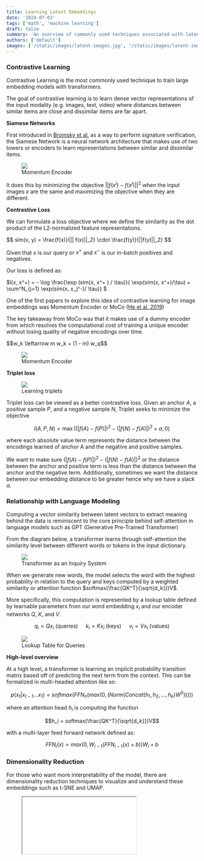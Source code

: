 ```yaml
---
title: Learning Latent Embeddings 
date: '2024-07-03'
tags: ['math', 'machine learning']
draft: false
summary: 'An overview of commonly used techniques associated with latent embeddings'
authors: ['default']
images: ['/static/images/latent-images.jpg', '/static/images/latent-images.jpg', '/static/images/moco.png', '/static/images/transformer-latent.png']
---
```


### **Contrastive Learning** 

Contrastive Learning is the most commonly used technique to train large embedding models with transformers.

The goal of contrastive learning is to learn dense vector representations of the input modality (e.g. images, text, video) where distances between similar items are close and dissimilar items are far apart. 


**Siamese Networks**

First introduced in [Bromsky et al.](https://papers.neurips.cc/paper_files/paper/1993/file/288cc0ff022877bd3df94bc9360b9c5d-Paper.pdf) as a way to perform signature verification,
the Siamese Network is a neural network architecture that makes use of two towers or encoders to learn representations between similar and dissimilar items. 

<figure style={{
  display: 'flex',
  flexDirection: 'column',
  alignItems: 'center',
  width: '100%'
}}>
  <img src="/static/images/siamese.png" style={{width: '80%'}}/>
  <figcaption>Momentum Encoder</figcaption> 
</figure>

It does this by minimizing the objective $||f(x^i) - f(x^j)||^2$ when the input images $x$ are the same and maximizing the objective when they 
are different. 

**Contrastive Loss**

We can formulate a loss objective where we define the similarity as the dot product of the L2-normalized feature representations. 

<div class="centered text-xl">
$$ sim(x, y) = \frac{f(x)}{|| f(x)||_2} \cdot \frac{f(y)}{||f(y)||_2} $$
</div>

Given that x is our query or $x^+$ and $x^-$ is our in-batch positives and negatives. 

Our loss is defined as:

<div class="text-xl">
$l(x, x^+) = - \log \frac{\exp (sim(x, x^+ ) / \tau)}{ \exp(sim(x, x^+)/\tau) + \sum^N_{j=1} \exp(sim(x, x_j^-)/ \tau)} $
</div>


One of the first papers to explore this idea of contrastive learning for image embeddings was Momentum Encoder or MoCo ([He et al. 2019](https://arxiv.org/pdf/1911.05722))

The key takeaway from MoCo was that it makes use of a dummy encoder from which resolves the computational cost of training a unique encoder without losing quality of negative encodings over time. 

<div style={{
  display: 'flex',
  flexDirection: 'column',
  alignItems: 'center',
  width: '100%'
}}>
$$w_k \leftarrow m w_k + (1 - m) w_q$$
</div>

<figure style={{
  display: 'flex',
  flexDirection: 'column',
  alignItems: 'center',
  width: '100%'
}}>
  <img src="/static/images/moco.png" />
  <figcaption>Momentum Encoder</figcaption>
</figure>

**Triplet loss** 

<figure style={{
  display: 'flex',
  flexDirection: 'column',
  alignItems: 'center',
  width: '100%'
}}>
  <img src="/static/images/triplet.png" />
  <figcaption>Learning triplets</figcaption>
</figure>

Triplet loss can be viewed as a better contrastive loss. 
Given an anchor $A$, a positive sample $P$, and a negative sample $N$, Triplet seeks to minimize the objective 

$$l(A,P,N) = \max((|f(A)-f(P)|)^2 - (|f(N)-f(A)|)^2 + \alpha, 0)$$

where each absolute value term represents the distance between the encodings learned of anchor A and the negative and positive samples.

We want to make sure $(|f(A)-f(P)|)^2 - (|f(N)-f(A)|)^2$ or the distance between the anchor and positive term is less than the distance between 
the anchor and the negative term. Additionally, sometimes we want the distance between our embedding distance to be greater hence why we have a slack $\alpha$.


### **Relationship with Language Modeling**

Computing a vector similarity between latent vectors to extract meaning behind the data is reminiscent to the core principle behind self-attention in language models such as GPT (Generative Pre-Trained Transformer)

From the diagram below, a transformer learns through self-attention the similarity level between different words or tokens in the input dictionary. 

<figure style={{
  display: 'flex',
  flexDirection: 'column',
  alignItems: 'center',
  width: '100%'
}}>
  <img src="/static/images/transformer-latent.png" style={{width: '75%', height: '75%'}}/>
  <figcaption>Transformer as an Inquiry System</figcaption>

</figure>

When we generate new words, the model selects the word with the highest probability in relation to the query and keys computed by a weighted similarity or attention function $softmax(\frac{QK^T}{\sqrt{d_k}})V$. 

More specifically, this computation is represented by a lookup table defined by learnable parameters from our word embedding $x_i$ and our encoder networks $Q$, $K$, and $V$.

$$ q_i = Qx_i \text{ (queries) }  \quad   k_i = Kx_i \text{ (keys)     }  \quad v_i = Vx_i \text{ (values)}$$

<figure style={{
  display: 'flex',
  flexDirection: 'column',
  alignItems: 'center',
  width: '100%'
}}>
  <img src="/static/images/lookup_table.png" style={{width: '50%', height: '50%'}} />
  <figcaption>Lookup Table for Queries</figcaption>
</figure>


**High-level overview**

At a high level, a transformer is learning an implicit probability transition matrix based off of predicting the next 
term from the context. This can be formalized in multi-headed attention like so:

$$p(x_t | x_{t-1} ... x_{1}) = softmax(FFN_n(max(0, (Norm(Concat(h_1, h_2, ... , h_k) W^0 )))))$$

where an attention head $h_i$ is computing the function 

$$h_i = softmax(\frac{QK^T}{\sqrt{d_k}})V$$

with a multi-layer feed forward network defined as:

$$FFN_i(x) = max(0, W_{i-1}(FFN_{i-1}(x) + b))W_i + b$$


### Dimensionality Reduction 

For those who want more interpretability of the model, there are dimensionality reduction 
techniques to visualize and understand these embeddings such as t-SNE and UMAP.

<figure style={{
  display: 'flex',
  flexDirection: 'column',
  alignItems: 'center',
  width: '100%'
}}>
  <iframe 
    src="/visual.html" 
    style={{
      width: '80%',
      height: '500px'
    }}
  />
  <figcaption>Visualization of YouTube video embeddings with t-SNE (Use arrow keys to explore)</figcaption>
</figure>
{/*
### **Variational Autoencoders**

Diffusion models originated from variational auto-encoders. They they are trained on an objective based off of sampling a latent $z \sim \mathcal{N}(0,1)$ from gaussian noise.

A VAE defines an intractable density function where $x$ is our prior distribution:

<div class="text-xl">
    $$p_{\theta}(x) = \int p_{\theta}(z) p_{\theta}(x | z) dz$$
</div>
**Conditional Variational Autoencoder** uses Encoder $q_\phi (z | x)$ and Decoder $p_\theta(x|z)$ networks to learn 
a latent representation of the input data with respect to the output data. 

This seems intuitive because people reconstruct images in their minds all the time even if they don't have perfect memory of the 
exact details. 

 - [CLIP Paper](https://proceedings.mlr.press/v139/radford21a/radford21a.pdf)
*/}
### Resources 

 - [C4W4L03 Siamese Network](https://www.youtube.com/watch?v=6jfw8MuKwpI)
 - [Momentum Encoder](https://arxiv.org/pdf/1911.05722)
 - [C4W4L04 Triplet loss](https://www.youtube.com/watch?v=d2XB5-tuCWU)
 - [CS480/680 Lecture 19: Attention and Transformer Networks](https://www.youtube.com/watch?v=OyFJWRnt_AY)
 - [Stanford CS224N NLP with Deep Learning | 2023 | Lecture 8 - Self-Attention and Transformers](https://www.youtube.com/watch?v=LWMzyfvuehA)
 - [What exactly are the Keys, Values, and Queries in a Transformer?](https://stats.stackexchange.com/questions/421935/what-exactly-are-keys-queries-and-values-in-attention-mechanisms/531971#531971)